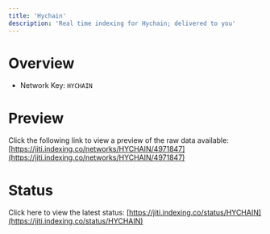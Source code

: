 ```yaml
---
title: 'Hychain'
description: 'Real time indexing for Hychain; delivered to you'
---
```


# Overview
- Network Key: `HYCHAIN`

# Preview
Click the following link to view a preview of the raw data available: [https://jiti.indexing.co/networks/HYCHAIN/4971847](https://jiti.indexing.co/networks/HYCHAIN/4971847)

# Status
Click here to view the latest status: [https://jiti.indexing.co/status/HYCHAIN](https://jiti.indexing.co/status/HYCHAIN)

